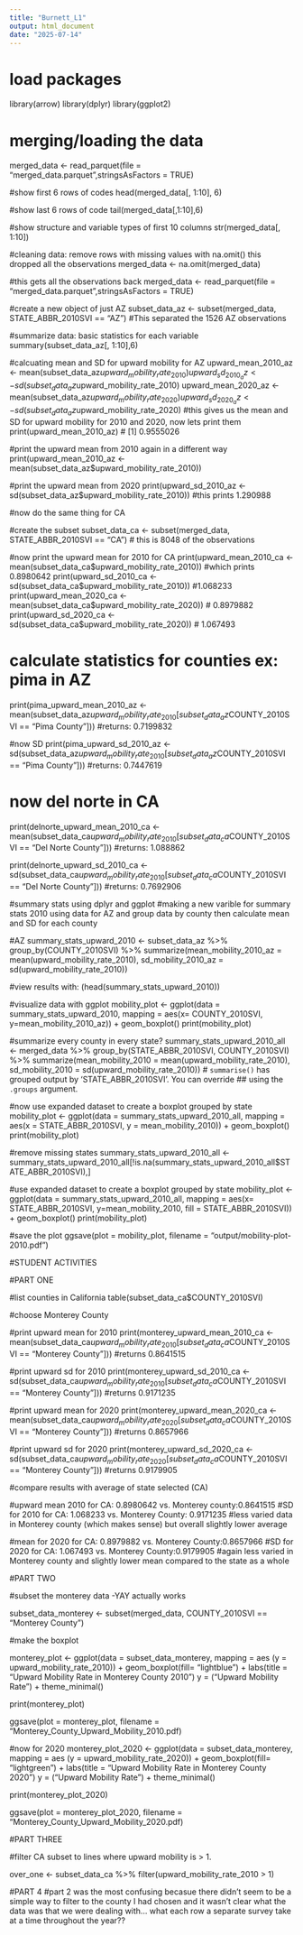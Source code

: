 ```yaml
---
title: "Burnett_L1"
output: html_document
date: "2025-07-14"
---
```

# load packages
library(arrow)
library(dplyr)
library(ggplot2)

# merging/loading the data
merged_data <- read_parquet(file = "merged_data.parquet",stringsAsFactors = TRUE)

#show first 6 rows of codes
head(merged_data[, 1:10], 6) 

#show last 6 rows of code
tail(merged_data[,1:10],6)

#show structure and variable types of first 10 columns
str(merged_data[, 1:10])

#cleaning data: remove rows with missing values with na.omit() this dropped all the observations
merged_data <- na.omit(merged_data)

#this gets all the observations back
merged_data <- read_parquet(file = "merged_data.parquet",stringsAsFactors = TRUE)

#create a new object of just AZ
subset_data_az <- subset(merged_data, STATE_ABBR_2010SVI == "AZ")
#This separated the 1526 AZ observations

#summarize data: basic statistics for each variable
summary(subset_data_az[, 1:10],6)

#calcuating mean and SD for upward mobility for AZ
upward_mean_2010_az <- mean(subset_data_az$upward_mobility_rate_2010)
upward_sd_2010_az <- sd(subset_data_az$upward_mobility_rate_2010)
upward_mean_2020_az <- mean(subset_data_az$upward_mobility_rate_2020)
upward_sd_2020_az <- sd(subset_data_az$upward_mobility_rate_2020)
#this gives us the mean and SD for upward mobility for 2010 and 2020, now lets print them
print(upward_mean_2010_az)
# [1] 0.9555026

#print the upward mean from 2010 again in a different way
print(upward_mean_2010_az <- mean(subset_data_az$upward_mobility_rate_2010)) 

#print the upward mean from 2020
print(upward_sd_2010_az <- sd(subset_data_az$upward_mobility_rate_2010))
#this prints 1.290988


#now do the same thing for CA

#create the subset
subset_data_ca <- subset(merged_data, STATE_ABBR_2010SVI == "CA")
# this is 8048 of the observations

#now print the upward mean for 2010 for CA
print(upward_mean_2010_ca <- mean(subset_data_ca$upward_mobility_rate_2010))
#which prints 0.8980642
print(upward_sd_2010_ca <- sd(subset_data_ca$upward_mobility_rate_2010))
#1.068233
print(upward_mean_2020_ca <- mean(subset_data_ca$upward_mobility_rate_2020))
# 0.8979882
print(upward_sd_2020_ca <- sd(subset_data_ca$upward_mobility_rate_2020))
# 1.067493


# calculate statistics for counties ex: pima in AZ
print(pima_upward_mean_2010_az <- mean(subset_data_az$upward_mobility_rate_2010[subset_data_az$COUNTY_2010SVI == "Pima County"]))
#returns: 0.7199832

#now SD
print(pima_upward_sd_2010_az <- sd(subset_data_az$upward_mobility_rate_2010[subset_data_az$COUNTY_2010SVI == "Pima County"]))
#returns: 0.7447619

# now del norte in CA
print(delnorte_upward_mean_2010_ca <- mean(subset_data_ca$upward_mobility_rate_2010[subset_data_ca$COUNTY_2010SVI == "Del Norte County"]))
#returns: 1.088862

print(delnorte_upward_sd_2010_ca <- sd(subset_data_ca$upward_mobility_rate_2010[subset_data_ca$COUNTY_2010SVI == "Del Norte County"]))
#returns: 0.7692906

#summary stats using dplyr and ggplot
#making a new varible for summary stats 2010 using data for AZ and group data by county then calculate mean and SD for each county

#AZ 
summary_stats_upward_2010 <- subset_data_az %>%
  group_by(COUNTY_2010SVI) %>%
  summarize(mean_mobility_2010_az = mean(upward_mobility_rate_2010),
            sd_mobility_2010_az = sd(upward_mobility_rate_2010))
    
    
#view results with:
(head(summary_stats_upward_2010))

#visualize data with ggplot
mobility_plot <- ggplot(data = summary_stats_upward_2010,
                        mapping = aes(x= COUNTY_2010SVI, y=mean_mobility_2010_az)) +
  geom_boxplot()
print(mobility_plot)


#summarize every county in every state?
summary_stats_upward_2010_all <- merged_data %>%
  group_by(STATE_ABBR_2010SVI, COUNTY_2010SVI) %>%
  summarize(mean_mobility_2010 = mean(upward_mobility_rate_2010),
            sd_mobility_2010 = sd(upward_mobility_rate_2010))
# `summarise()` has grouped output by 'STATE_ABBR_2010SVI'. You can override
## using the `.groups` argument.

#now use expanded dataset to create a boxplot grouped by state
mobility_plot <- ggplot(data = summary_stats_upward_2010_all,
                        mapping = aes(x = STATE_ABBR_2010SVI, y = mean_mobility_2010)) +
  geom_boxplot()
print(mobility_plot)
            

#remove missing states
summary_stats_upward_2010_all <- summary_stats_upward_2010_all[!is.na(summary_stats_upward_2010_all$STATE_ABBR_2010SVI),]

#use expanded dataset to create a boxplot grouped by state
mobility_plot <- ggplot(data = summary_stats_upward_2010_all,
                        mapping = aes(x= STATE_ABBR_2010SVI, y=mean_mobility_2010,
                                      fill = STATE_ABBR_2010SVI)) +
  geom_boxplot()
print(mobility_plot)

#save the plot
ggsave(plot = mobility_plot, filename = "output/mobility-plot-2010.pdf")



#STUDENT ACTIVITIES


#PART ONE

#list counties in California
table(subset_data_ca$COUNTY_2010SVI)

#choose Monterey County

#print upward mean for 2010
print(monterey_upward_mean_2010_ca <- mean(subset_data_ca$upward_mobility_rate_2010[subset_data_ca$COUNTY_2010SVI == "Monterey County"]))
#returns 0.8641515

#print upward sd for 2010
print(monterey_upward_sd_2010_ca <- sd(subset_data_ca$upward_mobility_rate_2010[subset_data_ca$COUNTY_2010SVI == "Monterey County"]))
#returns 0.9171235

#print upward mean for 2020
print(monterey_upward_mean_2020_ca <- mean(subset_data_ca$upward_mobility_rate_2020[subset_data_ca$COUNTY_2010SVI == "Monterey County"]))
#returns 0.8657966

#print upward sd for 2020
print(monterey_upward_sd_2020_ca <- sd(subset_data_ca$upward_mobility_rate_2020[subset_data_ca$COUNTY_2010SVI == "Monterey County"]))
#returns 0.9179905 


#compare results with average of state selected (CA)

#upward mean 2010 for CA: 0.8980642 vs. Monterey county:0.8641515
#SD for 2010 for CA: 1.068233 vs. Monterey County: 0.9171235
#less varied data in Monterey county (which makes sense) but overall slightly lower average


#mean for 2020 for CA: 0.8979882 vs. Monterey County:0.8657966
#SD for 2020 for CA: 1.067493 vs. Monterey County:0.9179905
#again less varied in Monterey county and slightly lower mean compared to the state as a whole


#PART TWO


#subset the monterey data -YAY actually works


subset_data_monterey <- subset(merged_data, COUNTY_2010SVI == "Monterey County")

#make the boxplot

monterey_plot <- ggplot(data = subset_data_monterey,
                            mapping = aes (y = upward_mobility_rate_2010)) + 
                            geom_boxplot(fill= "lightblue") + 
                            labs(title = "Upward Mobility Rate in Monterey County 2010")
                            y = ("Upward Mobility Rate") +
                            theme_minimal()
                            
print(monterey_plot)

ggsave(plot = monterey_plot, filename = "Monterey_County_Upward_Mobility_2010.pdf)


#now for 2020
monterey_plot_2020 <- ggplot(data = subset_data_monterey,
                            mapping = aes (y = upward_mobility_rate_2020)) + 
                            geom_boxplot(fill= "lightgreen") + 
                            labs(title = "Upward Mobility Rate in Monterey County 2020")
                            y = ("Upward Mobility Rate") +
                            theme_minimal()
                            
print(monterey_plot_2020)

ggsave(plot = monterey_plot_2020, filename = "Monterey_County_Upward_Mobility_2020.pdf)


                                           
#PART THREE 

#filter CA subset to lines where upward mobility is > 1. 

over_one <- subset_data_ca %>%
  filter(upward_mobility_rate_2010 > 1)
   

#PART 4
#part 2 was the most confusing becasue there didn't seem to be a simple way to filter to the county I had chosen and it wasn't clear what the data was that we were dealing with... what each row a separate survey take at a time throughout the year??





